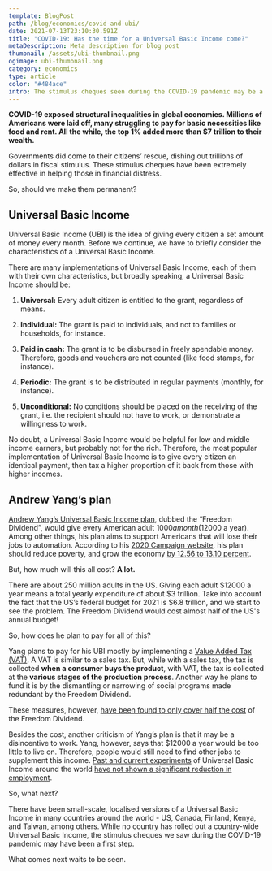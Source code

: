```yaml
---
template: BlogPost
path: /blog/economics/covid-and-ubi/
date: 2021-07-13T23:10:30.591Z
title: "COVID-19: Has the time for a Universal Basic Income come?"
metaDescription: Meta description for blog post
thumbnail: /assets/ubi-thumbnail.png
ogimage: ubi-thumbnail.png
category: economics
type: article
color: "#484ace"
intro: The stimulus cheques seen during the COVID-19 pandemic may be a first step towards a Universal Basic Income
---
```


**COVID-19 exposed structural inequalities in global economies. Millions of Americans were laid off, many struggling to pay for basic necessities like food and rent. All the while, the top 1% added more than $7 trillion to their wealth.** 

Governments did come to their citizens’ rescue, dishing out trillions of dollars in fiscal stimulus. These stimulus cheques have been extremely effective in helping those in financial distress.

So, should we make them permanent?

## Universal Basic Income 

Universal Basic Income (UBI) is the idea of giving every citizen a set amount of money every month. Before we continue, we have to briefly consider the characteristics of a Universal Basic Income. 

There are many implementations of Universal Basic Income, each of them with their own characteristics, but broadly speaking, a Universal Basic Income should be:

1. **Universal:** Every adult citizen is entitled to the grant, regardless of means.

2. **Individual:** The grant is paid to individuals, and not to families or households, for instance.

3. **Paid in cash:** The grant is to be disbursed in freely spendable money. Therefore, goods and vouchers are not counted (like food stamps, for instance).

4. **Periodic:** The grant is to be distributed in regular payments (monthly, for instance).

5. **Unconditional:** No conditions should be placed on the receiving of the grant, i.e. the recipient should not have to work, or demonstrate a willingness to work.

No doubt, a Universal Basic Income would be helpful for low and middle income earners, but probably not for the rich. Therefore, the most popular implementation of Universal Basic Income is to give every citizen an identical payment, then tax a higher proportion of it back from those with higher incomes.

## Andrew Yang’s plan

[Andrew Yang’s Universal Basic Income plan](https://2020.yang2020.com/policies/the-freedom-dividend/#:~:text=Andrew%20would%20implement%20the%20Freedom,status%20or%20any%20other%20factor.&text=It%20will%20be%20illegal%20to%20lend%20or%20borrow%20against%20one's%20Dividend.), dubbed the “Freedom Dividend”, would give every American adult $1000 a month ($12000 a year). Among other things, his plan aims to support Americans that will lose their jobs to automation. According to his [2020 Campaign website](https://2020.yang2020.com/), his plan should reduce poverty, and grow the economy [by 12.56 to 13.10 percent](https://2020.yang2020.com/policies/the-freedom-dividend/). 

But, how much will this all cost? **A lot.**

There are about 250 million adults in the US. Giving each adult $12000 a year means a total yearly expenditure of about $3 trillion. Take into account the fact that the US’s federal budget for 2021 is $6.8 trillion, and we start to see the problem. The Freedom Dividend would cost almost half of the US's annual budget!

So, how does he plan to pay for all of this? 

Yang plans to pay for his UBI mostly by implementing a [Value Added Tax (VAT)](https://www.investopedia.com/terms/v/valueaddedtax.asp). A VAT is similar to a sales tax. But, while with a sales tax, the tax is collected **when a consumer buys the product**, with VAT, the tax is collected at the **various stages of the production process**. Another way he plans to fund it is by the dismantling or narrowing of social programs made redundant by the Freedom Dividend. 

These measures, however, [have been found to only cover half the cost](https://taxfoundation.org/andrew-yang-value-added-tax-universal-basic-income/) of the Freedom Dividend.

Besides the cost, another criticism of Yang’s plan is that it may be a disincentive to work. Yang, however, says that $12000 a year would be too little to live on. Therefore, people would still need to find other jobs to supplement this income. [Past and current experiments](https://www.vox.com/future-perfect/2020/2/19/21112570/universal-basic-income-ubi-map) of Universal Basic Income around the world [have not shown a significant reduction in employment](https://news.uchicago.edu/story/universal-basic-income-policies-dont-cause-people-leave-workforce-study-finds).

So, what next?

There have been small-scale, localised versions of a Universal Basic Income in many countries around the world - US, Canada, Finland, Kenya, and Taiwan, among others. While no country has rolled out a country-wide Universal Basic Income, the stimulus cheques we saw during the COVID-19 pandemic  may have been a first step. 

What comes next waits to be seen.

